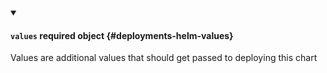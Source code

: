 
<details className="config-field" data-expandable="false" open>
<summary>

#### `values` <span className="config-field-required" data-required="false">required</span> <span className="config-field-type">object</span> <span className="config-field-default"></span> <span className="config-field-enum"></span> {#deployments-helm-values}

Values are additional values that should get passed to deploying this chart

</summary>



</details>
